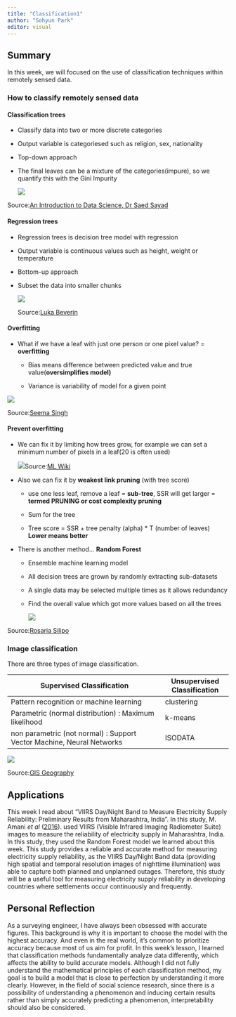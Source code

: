 ```yaml
---
title: "Classification1"
author: "Sohyun Park"
editor: visual
---
```


## Summary
In this week, we will focused on the use of classification techniques within remotely sensed data.

### How to classify remotely sensed data

#### Classification trees

-   Classify data into two or more discrete categories

-   Output variable is categoriesed such as religion, sex, nationality

-   Top-down approach

-   The final leaves can be a mixture of the categories(impure), so we quantify this with the Gini Impurity

    ![](images/paste-E98859C4.png)

Source:[An Introduction to Data Science, Dr Saed Sayad](https://www.saedsayad.com/decision_tree.htm)

#### Regression trees

-   Regression trees is decision tree model with regression

-   Output variable is continuous values such as height, weight or temperature

-   Bottom-up approach

-   Subset the data into smaller chunks

    ![](images/paste-F95DFBD4.png)

    Source:[Luka Beverin](https://medium.datadriveninvestor.com/how-do-regression-trees-work-94999c5105d)

#### Overfitting

-   What if we have a leaf with just one person or one pixel value? = **overfitting**

    -   Bias means difference between predicted value and true value(**oversimplifies model)**

    -   Variance is variability of model for a given point

![](images/paste-F0B4E05F.png)

Source:[Seema Singh](https://towardsdatascience.com/understanding-the-bias-variance-tradeoff-165e6942b229)

#### Prevent overfitting

-   We can fix it by limiting how trees grow, for example we can set a minimum number of pixels in a leaf(20 is often used)

    ![](https://ucfnoix.github.io/CASA0023_Learning_Diary/images/decision-tree-subtrees.png)Source:[ML Wiki](http://mlwiki.org/index.php/Cost-Complexity_Pruning)

-   Also we can fix it by **weakest link pruning** (with tree score)

    -   use one less leaf, remove a leaf = **sub-tree**, SSR will get larger = **termed PRUNING or cost complexity pruning**

    -   Sum for the tree

    -   Tree score = SSR + tree penalty (alpha) \* T (number of leaves) **Lower means better**

<!-- -->

-   There is another method... **Random Forest**

    -   Ensemble machine learning model

    -   All decision trees are grown by randomly extracting sub-datasets

    -   A single data may be selected multiple times as it allows redundancy

    -   Find the overall value which got more values based on all the trees

        ![](images/paste-CF6CAF04.png)

Source:[Rosaria Silipo](https://towardsdatascience.com/from-a-single-decision-tree-to-a-random-forest-b9523be65147)

### Image classification

There are three types of image classification.

| Supervised Classification                                             | Unsupervised Classification |
|-------------------------------------------------|----------------------|
| Pattern recognition or machine learning                               | clustering                  |
| Parametric (normal distribution) : Maximum likelihood                 | k-means                     |
| non parametric (not normal) : Support Vector Machine, Neural Networks | ISODATA                     |

![](images/paste-0BFC54B9.png)

Source:[GIS Geography](https://gisgeography.com/supervised-unsupervised-classification-arcgis/)

## Applications

This week I read about "VIIRS Day/Night Band to Measure Electricity Supply Reliability: Preliminary Results from Maharashtra, India". In this study, M. Amani *et al* ([2016](https://doi.org/10.3390/rs8090711)). used VIIRS (Visible Infrared Imaging Radiometer Suite) images to measure the reliability of electricity supply in Maharashtra, India. In this study, they used the Random Forest model we learned about this week. This study provides a reliable and accurate method for measuring electricity supply reliability, as the VIIRS Day/Night Band data (providing high spatial and temporal resolution images of nighttime illumination) was able to capture both planned and unplanned outages. Therefore, this study will be a useful tool for measuring electricity supply reliability in developing countries where settlements occur continuously and frequently.

## Personal Reflection

As a surveying engineer, I have always been obsessed with accurate figures. This background is why it is important to choose the model with the highest accuracy. And even in the real world, it's common to prioritize accuracy because most of us aim for profit. In this week's lesson, I learned that classification methods fundamentally analyze data differently, which affects the ability to build accurate models. Although I did not fully understand the mathematical principles of each classification method, my goal is to build a model that is close to perfection by understanding it more clearly. However, in the field of social science research, since there is a possibility of understanding a phenomenon and inducing certain results rather than simply accurately predicting a phenomenon, interpretability should also be considered.
